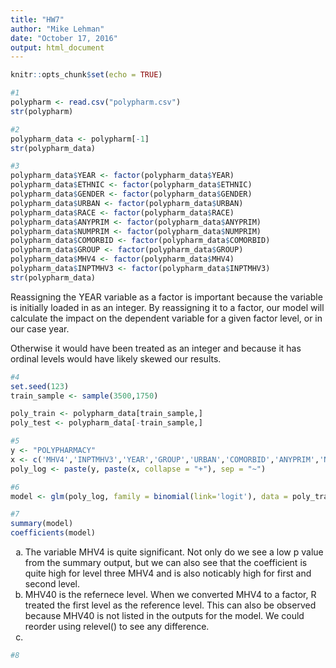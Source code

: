```yaml
---
title: "HW7"
author: "Mike Lehman"
date: "October 17, 2016"
output: html_document
---
```


```r
knitr::opts_chunk$set(echo = TRUE)
```

```r
#1
polypharm <- read.csv("polypharm.csv")
str(polypharm)
```

```r
#2
polypharm_data <- polypharm[-1]
str(polypharm_data)
```

```r
#3
polypharm_data$YEAR <- factor(polypharm_data$YEAR)
polypharm_data$ETHNIC <- factor(polypharm_data$ETHNIC)
polypharm_data$GENDER <- factor(polypharm_data$GENDER)
polypharm_data$URBAN <- factor(polypharm_data$URBAN)
polypharm_data$RACE <- factor(polypharm_data$RACE)
polypharm_data$ANYPRIM <- factor(polypharm_data$ANYPRIM)
polypharm_data$NUMPRIM <- factor(polypharm_data$NUMPRIM)
polypharm_data$COMORBID <- factor(polypharm_data$COMORBID)
polypharm_data$GROUP <- factor(polypharm_data$GROUP)
polypharm_data$MHV4 <- factor(polypharm_data$MHV4)
polypharm_data$INPTMHV3 <- factor(polypharm_data$INPTMHV3)
str(polypharm_data)
```

Reassigning the YEAR variable as a factor is important because the variable is initially loaded in as an integer. By reassigning it to a factor, our model will calculate the impact on the dependent variable for a given factor level, or in our case year.

Otherwise it would have been treated as an integer and because it has ordinal levels would have likely skewed our results.

```r
#4
set.seed(123)
train_sample <- sample(3500,1750)

poly_train <- polypharm_data[train_sample,]
poly_test <- polypharm_data[-train_sample,]
```

```r
#5
y <- "POLYPHARMACY"
x <- c('MHV4','INPTMHV3','YEAR','GROUP','URBAN','COMORBID','ANYPRIM','NUMPRIM','GENDER','RACE','ETHNIC','AGE')
poly_log <- paste(y, paste(x, collapse = "+"), sep = "~")
```

```r
#6
model <- glm(poly_log, family = binomial(link='logit'), data = poly_train)
```

```r
#7
summary(model)
coefficients(model)
```

a. The variable MHV4 is quite significant. Not only do we see a low p value from the summary output, but we can also see that the coefficient is quite high for level three MHV4 and is also noticably high for first and second level.
b. MHV40 is the refernece level. When we converted MHV4 to a factor, R treated the first level as the reference level. This can also be observed because MHV40 is not listed in the outputs for the model. We could reorder using relevel() to see any difference.
c. 

```r
#8
```